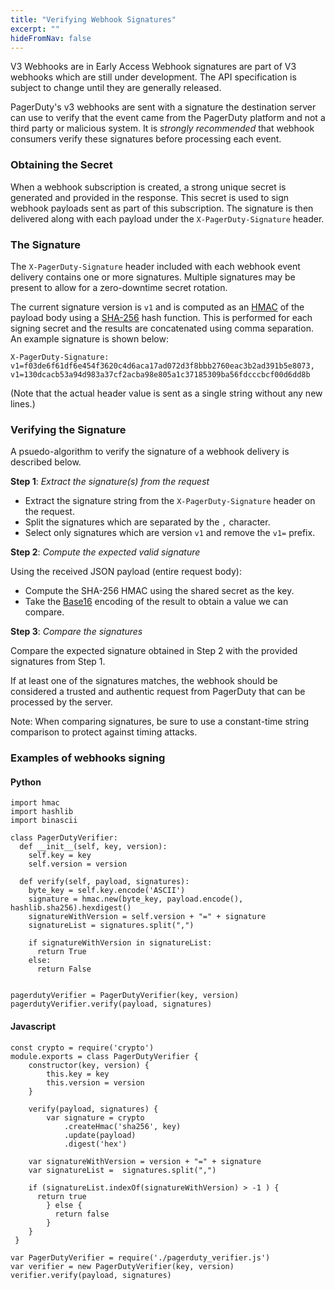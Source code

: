```yaml
---
title: "Verifying Webhook Signatures"
excerpt: ""
hideFromNav: false
---
```


<Alert variant="warning">
  <Alert.Heading>V3 Webhooks are in Early Access</Alert.Heading>
  Webhook signatures are part of V3 webhooks which are still under development.  The API specification is subject to change until they are generally released.
</Alert>

PagerDuty's <Link to="/docs/webhooks/v3-overview/">v3 webhooks</Link> are sent with a signature the destination server can use to verify that the event came from the PagerDuty platform and not a third party or malicious system.  It is _strongly recommended_ that webhook consumers verify these signatures before processing each event.

### Obtaining the Secret

When a webhook subscription is created, a strong unique secret is generated and provided in the response.  This secret is used to sign webhook payloads sent as part of this subscription.  The signature is then delivered along with each payload under the `X-PagerDuty-Signature` header.

### The Signature

The `X-PagerDuty-Signature` header included with each webhook event delivery contains one or more signatures.  Multiple signatures may be present to allow for a zero-downtime secret rotation.

The current signature version is `v1` and is computed as an [HMAC](https://en.wikipedia.org/wiki/HMAC) of the payload body using a [SHA-256](https://en.wikipedia.org/wiki/SHA-2) hash function.  This is performed for each signing secret and the results are concatenated using comma separation.  An example signature is shown below:

```
X-PagerDuty-Signature:
v1=f03de6f61df6e454f3620c4d6aca17ad072d3f8bbb2760eac3b2ad391b5e8073,
v1=130dcacb53a94d983a37cf2acba98e805a1c37185309ba56fdcccbcf00d6dd8b
```
(Note that the actual header value is sent as a single string without any new lines.)

### Verifying the Signature

A psuedo-algorithm to verify the signature of a webhook delivery is described below.

**Step 1**: *Extract the signature(s) from the request*

* Extract the signature string from the `X-PagerDuty-Signature` header on the request.
* Split the signatures which are separated by the `,` character.
* Select only signatures which are version `v1` and remove the `v1=` prefix.

**Step 2**: *Compute the expected valid signature*

Using the received JSON payload (entire request body):
* Compute the SHA-256 HMAC using the shared secret as the key.
* Take the [Base16](https://en.wikipedia.org/wiki/Hexadecimal) encoding of the result to obtain a value we can compare.

**Step 3**: *Compare the signatures*

Compare the expected signature obtained in Step 2 with the provided signatures from Step 1.

If at least one of the signatures matches, the webhook should be considered a trusted and authentic request from PagerDuty that can be processed by the server.

<Alert variant="info">
  Note: When comparing signatures, be sure to use a constant-time string comparison to protect against timing attacks.
</Alert>


### Examples of webhooks signing 

#### Python
```
import hmac
import hashlib
import binascii

class PagerDutyVerifier:
  def __init__(self, key, version):
    self.key = key
    self.version = version

  def verify(self, payload, signatures):
    byte_key = self.key.encode('ASCII')
    signature = hmac.new(byte_key, payload.encode(), hashlib.sha256).hexdigest()
    signatureWithVersion = self.version + "=" + signature
    signatureList = signatures.split(",")
    
    if signatureWithVersion in signatureList:
      return True
    else:
      return False


pagerdutyVerifier = PagerDutyVerifier(key, version)
pagerdutyVerifier.verify(payload, signatures)
```

#### Javascript
```
const crypto = require('crypto')
module.exports = class PagerDutyVerifier {
	constructor(key, version) {
		this.key = key 
		this.version = version
	}

	verify(payload, signatures) {
		var signature = crypto
	    	.createHmac('sha256', key)
	    	.update(payload)
	    	.digest('hex')
	    
    var signatureWithVersion = version + "=" + signature
    var signatureList =  signatures.split(",")

    if (signatureList.indexOf(signatureWithVersion) > -1 ) {
      return true
		} else {
		  return false
		}
	}
 }

var PagerDutyVerifier = require('./pagerduty_verifier.js')
var verifier = new PagerDutyVerifier(key, version)
verifier.verify(payload, signatures)
```